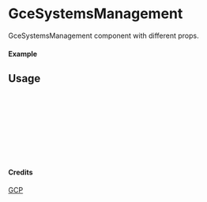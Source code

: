 
<Meta of={GceSystemsManagement} title="GCP/GceSystemsManagement" />

# GceSystemsManagement

GceSystemsManagement component with different props.

#### Example

<Canvas of={GceSystemsManagement.Primary} />

## Usage

```ts
import { GceSystemsManagement } from "yadl-ui";

const Example = () => {
  return (
      <GceSystemsManagement />
  );
};

export default Example;
```

#### Credits
[GCP](https://cloud.google.com/icons)
